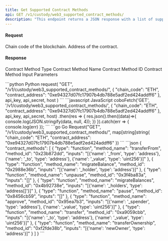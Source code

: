 ```yaml
---
title: Get Supported Contract Methods
api: GET /v1/custody/web3_supported_contract_methods/ 
description: "This endpoint returns a JSON response with a list of supported contract methods for a given chain and contract address."
---
```

#### Request
<ParamField body="chain_code" type="String" required>Chain code of the blockchain.</ParamField>
<ParamField body="contract_address" type="String" required>Address of the contract.</ParamField>

#### Response
<ResponseField name="type" type="String" >Contract Method Type</ResponseField> 
<ResponseField name="method_name" type="String" >Contract Method Name</ResponseField> 
<ResponseField name="method_id" type="String" >Contract Method ID</ResponseField>
<ResponseField name="inputs" type="String" >Contract Method Input Parameters</ResponseField>

<RequestExample>
```python Python
request(
    "GET",
    "/v1/custody/web3_supported_contract_methods/",
    {
        "chain_code": "ETH",
        "contract_address": "0xe94327d07fc17907b4db788e5adf2ed424addff6"
    },
    api_key, api_secret, host
)
```
```javascript JavaScript
coboFetch('GET', '/v1/custody/web3_supported_contract_methods/', {
      "chain_code": "ETH",
      "contract_address": "0xe94327d07fc17907b4db788e5adf2ed424addff6"
}, api_key, api_secret, host)
    .then(res => {
        res.json().then((data)=>{
            console.log(JSON.stringify(data, null, 4));
        })
    }).catch(err => {
        console.log(err)
    });
```
```go Go
Request("GET", "/v1/custody/web3_supported_contract_methods/", map[string]string{
      "chain_code": "ETH",
      "contract_address": "0xe94327d07fc17907b4db788e5adf2ed424addff6"
})
```
</RequestExample>

<ResponseExample>
```json
{
  "contract_methods": [
    {
      "type": "function",
      "method_name": "transferFrom",
      "method_id": "0x23b872dd",
      "inputs": "[{'name': '_from', 'type': 'address'}, {'name': '_to', 'type': 'address'}, {'name': '_value', 'type': 'uint256'}]"
    },
    {
      "type": "function",
      "method_name": "migrateBalance",
      "method_id": "0x2988e36b",
      "inputs": "[{'name': '_holder', 'type': 'address'}]"
    },
    {
      "type": "function",
      "method_name": "unpause",
      "method_id": "0x3f4ba83a",
      "inputs": "[]"
    },
    {
      "type": "function",
      "method_name": "migrateBalances",
      "method_id": "0x4b92738e",
      "inputs": "[{'name': '_holders', 'type': 'address[]'}]"
    },
    {
      "type": "function",
      "method_name": "pause",
      "method_id": "0x8456cb59",
      "inputs": "[]"
    },
    {
      "type": "function",
      "method_name": "approve",
      "method_id": "0x95ea7b3",
      "inputs": "[{'name': '_spender', 'type': 'address'}, {'name': '_value', 'type': 'uint256'}]"
    },
    {
      "type": "function",
      "method_name": "transfer",
      "method_id": "0xa9059cbb",
      "inputs": "[{'name': '_to', 'type': 'address'}, {'name': '_value', 'type': 'uint256'}]"
    },
    {
      "type": "function",
      "method_name": "transferOwnership",
      "method_id": "0xf2fde38b",
      "inputs": "[{'name': 'newOwner', 'type': 'address'}]"
    }
  ]
}
```
</ResponseExample>
